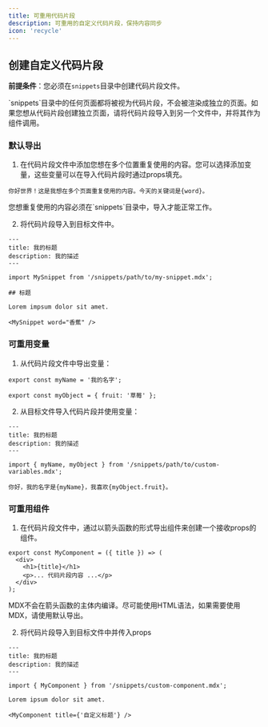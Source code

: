 ```yaml
---
title: 可重用代码片段
description: 可重用的自定义代码片段，保持内容同步
icon: 'recycle'
---
```



<SnippetIntro />

## 创建自定义代码片段

**前提条件**：您必须在`snippets`目录中创建代码片段文件。

<Note>
  `snippets`目录中的任何页面都将被视为代码片段，不会被渲染成独立的页面。如果您想从代码片段创建独立页面，请将代码片段导入到另一个文件中，并将其作为组件调用。
</Note>

### 默认导出

1. 在代码片段文件中添加您想在多个位置重复使用的内容。您可以选择添加变量，这些变量可以在导入代码片段时通过props填充。

```mdx snippets/my-snippet.mdx
你好世界！这是我想在多个页面重复使用的内容。今天的关键词是{word}。
```

<Warning>
  您想重复使用的内容必须在`snippets`目录中，导入才能正常工作。
</Warning>

2. 将代码片段导入到目标文件中。

```mdx destination-file.mdx
---
title: 我的标题
description: 我的描述
---

import MySnippet from '/snippets/path/to/my-snippet.mdx';

## 标题

Lorem impsum dolor sit amet.

<MySnippet word="香蕉" />
```

### 可重用变量

1. 从代码片段文件中导出变量：

```mdx snippets/path/to/custom-variables.mdx
export const myName = '我的名字';

export const myObject = { fruit: '草莓' };
```

2. 从目标文件导入代码片段并使用变量：

```mdx destination-file.mdx
---
title: 我的标题
description: 我的描述
---

import { myName, myObject } from '/snippets/path/to/custom-variables.mdx';

你好，我的名字是{myName}，我喜欢{myObject.fruit}。
```

### 可重用组件

1. 在代码片段文件中，通过以箭头函数的形式导出组件来创建一个接收props的组件。

```mdx snippets/custom-component.mdx
export const MyComponent = ({ title }) => (
  <div>
    <h1>{title}</h1>
    <p>... 代码片段内容 ...</p>
  </div>
);
```

<Warning>
  MDX不会在箭头函数的主体内编译。尽可能使用HTML语法，如果需要使用MDX，请使用默认导出。
</Warning>

2. 将代码片段导入到目标文件中并传入props

```mdx destination-file.mdx
---
title: 我的标题
description: 我的描述
---

import { MyComponent } from '/snippets/custom-component.mdx';

Lorem ipsum dolor sit amet.

<MyComponent title={'自定义标题'} />
```
